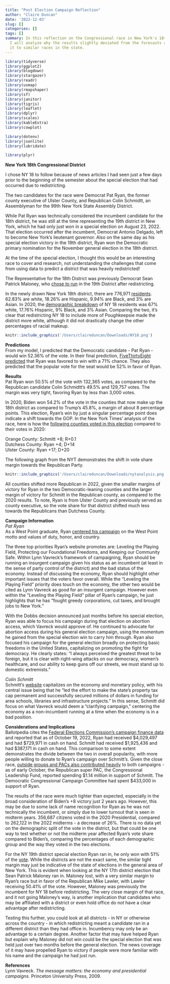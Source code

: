 ```yaml
---
title: "Post Election Campaign Reflection"
author: "Claire Duncan"
date: '2022-12-03'
slug: []
categories: []
tags: []
summary: In this reflection on the Congressional race in New York's 18th District,
  I will analyze why the results slightly deviated from the forecasts and compare
  it to similar races in the state.
---
```


```r
library(tidyverse)
library(ggplot2)
library(blogdown)
library(stargazer)
library(readr)
library(usmap)
library(rmapshaper)
library(sf)
library(janitor)
library(tigris)
library(leaflet)
library(dplyr)
library(scales)
library(kableExtra)
library(cowplot)

library(dotenv)
library(jsonlite)
library(lubridate)

library(plyr)
```


**New York 18th Congressional District**

I chose NY 18 to follow because of news articles I had seen just a few days prior to the beginning of the semester about the special election that had occurred due to redistricting.

The two candidates for the race were Democrat Pat Ryan, the former county executive of Ulster County, and Republican Colin Schmidtt, an Assemblyman for the 99th New York State Assembly District.

While Pat Ryan was technically considered the incumbent candidate for the 18th district, he was still at the time representing the 19th district in New York, which he had only just won in a special election on August 23, 2022. That election occurred after the incumbent, Democrat Antonio Delgado, left to become New York’s lieutenant governor.
Also on the same day as his special election victory in the 19th district, Ryan won the Democratic primary nomination for the November general election in the 18th district.

At the time of the special election, I thought this would be an interesting race to cover and research, not understanding the challenges that come from using data to predict a district that was heavily redistricted!

The Representative for the 18th District was previously Democrat Sean Patrick Maloney, who [chose to run](https://www.poughkeepsiejournal.com/story/news/politics/elections/2022/05/17/ulsters-pat-ryan-announces-special-congressional-election-run/9811900002/) in the 19th District after redistricting.

In the newly drawn New York 18th district, there are 776,971 [residents](https://latfor.state.ny.us/maps/congress2022/con18.pdf). 62.83% are white, 18.26% are Hispanic, 9.94% are Black, and 3% are Asian.
In 2020, the [demographic breakdown](https://newyork.redistrictingandyou.org) of NY 18 residents was 67% white, 17.76% Hispanic, 9% Black, and 3% Asian. Comparing the two, it’s clear that redistricting NY 18 to include more of Poughkeepsie made the district more white, although it did not drastically change the other percentages of racial makeup.


```r
knitr::include_graphics('/Users/claireduncan/Downloads/NY18.png')
```

**Predictions**  
From my model, I predicted that the Democratic candidate - Pat Ryan - would win 52.36% of the vote. In their final prediction, [FiveThirtyEight predicted](https://projects.fivethirtyeight.com/2022-election-forecast/house/new-york/18/) that Ryan was favored to win with a 71% chance. They also predicted that the popular vote for the seat would be 52% in favor of Ryan.


**Results**  
Pat Ryan won 50.5% of the vote with 132,365 votes, as compared to the Republican candidate Colin Schmidtt’s 49.5% and 129,757 votes. The margin was very tight, favoring Ryan by less than 3,000 votes.

In 2020, Biden won 54.2% of the vote in the counties that now make up the 18th district as compared to Trump’s 45.8%, a margin of about 8 percentage points.
This election, Ryan’s win by just a singular percentage point does indicate a shift towards the GOP. In the New York Times’ analysis of the race, here is how the [following counties voted in this election](https://www.nytimes.com/interactive/2022/11/08/us/elections/results-new-york-us-house-district-18.html) compared to their votes in 2020:  

Orange County: Schmitt +8; R+0.1  
Dutchess County: Ryan +4; D+14  
Ulster County: Ryan +17; D+20  

The following graph from the NYT demonstrates the shift in vote share margin towards the Republican Party.

```r
knitr::include_graphics('/Users/claireduncan/Downloads/nytanalysis.png')
```


All counties shifted more Republican in 2022, given the smaller margins of victory for Ryan in the two Democratic-leaning counties and the larger margin of victory for Schmitt in the Republican county, as compared to the 2020 results. To note, Ryan is from Ulster County and previously served as county executive, so the vote share for that district shifted much less towards the Republicans than Dutchess County.

**Campaign Information**  
*Pat Ryan*  
As a West Point graduate, Ryan [centered his campaign](https://www.patryanforcongress.com/) on the West Point motto and values of duty, honor, and country. 

The three top priorities Ryan’s website promotes are: Leveling the Playing Field, Protecting our Foundational Freedoms, and Keeping our Community Safe. Within Lynn Vavreck’s framework of campaigning, Ryan should be running an insurgent campaign given his status as an incumbent (at least in the sense of party control of the district) and the bad status of the economy. Instead of discussing the economy, Ryan should highlight other important issues that the voters favor overall. While the “Leveling the Playing Field” priority does touch on the economy, the other two would be cited as Lynn Vavreck as good for an insurgent campaign. However even within the “Leveling the Playing Field” pillar of Ryan's campaign, he just highlights that he has "fought greedy corporations, cut taxes, and brought jobs to New York."

With the Dobbs decision announced just months before his special election, Ryan was able to focus his campaign during that election on abortion access, which Vavreck would approve of. He continued to advocate for abortion access during his general election campaign, using the momentum he gained from the special election win to carry him through. Ryan also focused his campaign for the general election broadly on protecting basic freedoms in the United States, capitalizing on promoting the fight for democracy. He clearly states: "I always perceived the greatest threat to be foreign, but it is clear with right-wing attacks on our democracy, women’s healthcare, and our ability to keep guns off our streets, we must stand up to domestic extremists."

*Colin Schmitt*  
Schmitt’s [website](https://colinschmitt.com/) capitalizes on the economy and monetary policy, with his central issue being that he “led the effort to make the state’s property tax cap permanent and successfully secured millions of dollars in funding for area schools, libraries and infrastructure projects.” In this sense, Schmitt did focus on what Vavreck would deem a “clarifying campaign,” centering the economy as a non-incumbent running at a time when the economy is in a bad position.



**Considerations and Implications**  
Ballotpedia cites the [Federal Elections Commission’s campaign finance data](https://ballotpedia.org/New_York%27s_18th_Congressional_District_election,_2022#Campaign_finance) and reported that as of October 19, 2022, Ryan had received \$4,029,497 and had \$729,971 in cash on hand. Schmitt had received \$1,925,436 and had \$387,171 in cash on hand. This comparison to some extent demonstrates the divide between the two in overall popularity, with more people willing to donate to Ryan’s campaign over Schmitt’s. Given the close race, [outside groups and PACs also contributed heavily](https://www.cityandstateny.com/politics/2022/10/pat-ryan-had-big-fundraising-quarter-outside-spending-bigger-his-race-against-colin-schimitt/378057/) to both campaigns - as of early October, the Republican super PAC, the Congressional Leadership Fund, reported spending \$1.14 million in support of Schmitt. The Democratic Congressional Campaign Committee had spent \$433,000 in support of Ryan.

The results of the race were much tighter than expected, especially in the broad consideration of Biden's +8 victory just 2 years ago. However, this may be due to some lack of name recognition for Ryan as he was not technically the incumbent, or simply due to lower turnout that is seen in midterm years. 356,687 citizens voted in the 2020 Presidential, compared to 262,122 in the 2022 midterms - a decrease of 26%. There is no data yet on the demographic split of the vote in the district, but that could be one way to test whether or not the midterm year affected Ryan’s vote share compared to Biden’s, comparing the percentages of each demographic group and the way they voted in the two elections.  

For the NY 19th district special election Ryan ran in, he only won with 51% of the [vote](https://www.politico.com/news/2022/08/24/pat-ryan-molinaro-new-york-special-00053458). While the districts are not the exact same, the similar tight margin may just be indicative of the state of elections in the general area of New York. This is evident when looking at the NY 17th district election that Sean Patrick Maloney ran in. Maloney lost, with a very similar margin to Ryan’s race but in favor of the Republican Mike Lawler, with Lawler receiving 50.41% of the vote. However, Maloney was previously the incumbent for NY 18 before redistricting. The very close margin of that race, and it not going Maloney’s way, is another implication that candidates who may be affiliated with a district or even hold office do not have a clear advantage after redistricting.    

Testing this further, you could look at all districts - in NY or otherwise across the country - in which redistricting meant a candidate ran in a different district than they had office in. Incumbency may only be an advantage to a certain degree. Another factor that may have helped Ryan but explain why Maloney did not win could be the special election that was held just over two months before the general election. The news coverage of it may have propelled Ryan to victory if people were more familiar with his name and the campaign he had just run.


**References**  
Lynn Vavreck. *The message matters: the economy and presidential campaigns.* Princeton University Press, 2009.

